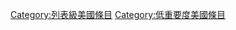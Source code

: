 {{Articles by Quality and Importance|project=美國}}
[[Category:列表級美國條目|Category:列表級美國條目]]
[[Category:低重要度美國條目|Category:低重要度美國條目]]